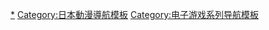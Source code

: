 {{Navbox
| name = Love Live!
| title = [[Love Live!]] / {{link-ja|Love Live!系列|ラブライブ!シリーズ}}
| state = {{{state|autocollapse}}}
| style = 
| listclass = hlist
| image = [[File:Love Live! series English logo.svg|frameless|150px]]
| bodyclass=hlist
| group1= 人物
| list1=
* [[Love Live!人物列表]]
* [[μ's]]
* [[Aqours]]
* [[Saint Snow]]
* [[虹咲學園學園偶像同好會]]
* [[Liella!]]
* [[Sunny Passion]]
| group2=動畫
| list2=
* [[Love Live! (動畫)|Love Live!]]（[[Love Live! 學園偶像電影]]）
* [[Love Live! Sunshine!!]]（[[Love Live! Sunshine!! 學園偶像電影～彩虹彼端～]]）
* [[Love Live! 虹咲學園學園偶像同好會]]
* [[Love Live! Superstar!!]]
* [[幻日的夜羽 -SUNSHINE in the MIRROR-]]
| group3=遊戲
| list3=
* [[Love Live! 學園偶像祭]]
* [[Love Live! 學園偶像祭 ALL STARS]]
* [[Love Live! 學園偶像天國]]
* <del>[[趴趴玩偶Love Live!]]</del>
| group4=列表
| list4=
* [[Love Live!歷史年表|歷史年表]]
* [[Love Live!音樂作品列表|音樂作品列表]]
* [[Love Live!廣播節目列表|廣播節目列表]]
| group5= 相關企業
| list5= 
* [[角川集團|KADOKAWA]]
* [[ASCII Media Works]]（[[電擊G's magazine]]）
* [[Lantis]]
* [[日昇]]
* [[萬代影視]]
* [[武士道 (公司)|武士道]]
* [[KLab]]
* {{link-ja|Dingo Inc.|ディンゴ (ゲーム会社)}}
}}<noinclude>
{{collapsible option}}
{{DEFAULTSORT:LoveLive!}}
[[Category:Love Live!|*]]
[[Category:日本動漫導航模板]]
[[Category:电子游戏系列导航模板]]
</noinclude>